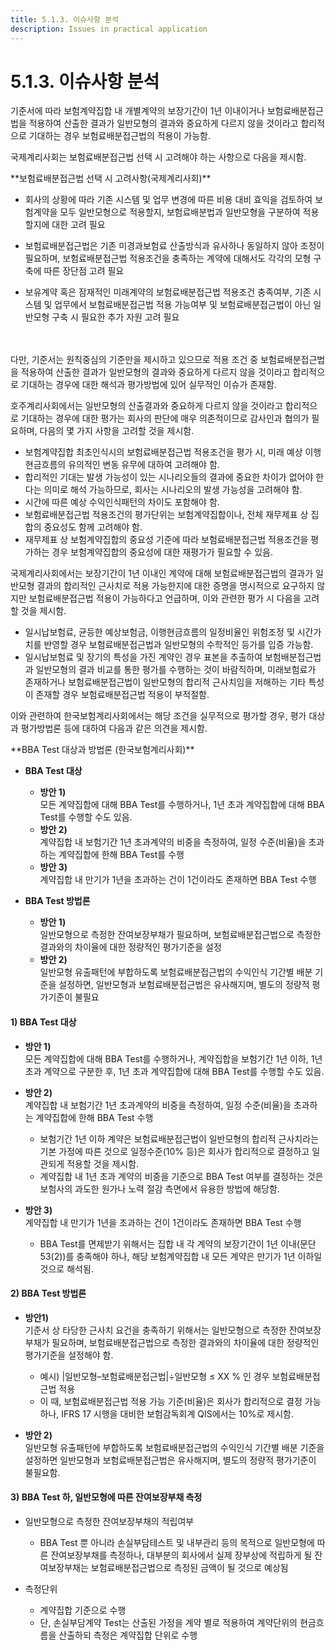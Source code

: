 ```yaml
---
title: 5.1.3. 이슈사항 분석
description: Issues in practical application
---
```


# 5.1.3. 이슈사항 분석

기준서에 따라 보험계약집합 내 개별계약의 보장기간이 1년 이내이거나 보험료배분접근법을 적용하여 산출한 결과가 일반모형의 결과와 중요하게 다르지 않을 것이라고 합리적으로 기대하는 경우 보험료배분접근법의 적용이 가능함.

국제계리사회는 보험료배분접근법 선택 시 고려해야 하는 사항으로 다음을 제시함.

<Callout severity="info">
**보험료배분접근법 선택 시 고려사항(국제계리사회)**

* 회사의 상황에 따라 기존 시스템 및 업무 변경에 따른 비용 대비 효익을 검토하여 보험계약을 모두 일반모형으로 적용할지, 보험료배분법과 일반모형을 구분하여 적용할지에 대한 고려 필요

* 보험료배분접근법은 기존 미경과보험료 산출방식과 유사하나 동일하지 않아 조정이 필요하며, 보험료배분접근법 적용조건을 충족하는 계약에 대해서도 각각의 모형 구축에 따른 장단점 고려 필요

* 보유계약 혹은 잠재적인 미래계약의 보험료배분접근법 적용조건 충족여부, 기존 시스템 및 업무에서 보험료배분접근법 적용 가능여부 및 보험료배분접근법이 아닌 일반모형 구축 시 필요한 추가 자원 고려 필요
</Callout>

<br/><br/>
다만, 기준서는 원칙중심의 기준만을 제시하고 있으므로 적용 조건 중 보험료배분접근법을 적용하여 산출한 결과가 일반모형의 결과와 중요하게 다르지 않을 것이라고 합리적으로 기대하는 경우에 대한 해석과 평가방법에 있어 실무적인 이슈가 존재함.

호주계리사회에서는 일반모형의 산출결과와 중요하게 다르지 않을 것이라고 합리적으로 기대하는 경우에 대한 평가는 회사의 판단에 매우 의존적이므로 감사인과 협의가 필요하며, 다음의 몇 가지 사항을 고려할 것을 제시함.

* 보험계약집합 최초인식시의 보험료배분접근법 적용조건을 평가 시, 미래 예상 이행현금흐름의 유의적인 변동 유무에 대하여 고려해야 함.
* 합리적인 기대는 발생 가능성이 있는 시나리오들의 결과에 중요한 차이가 없어야 한다는 의미로 해석 가능하므로, 회사는 시나리오의 발생 가능성을 고려해야 함.
* 시간에 따른 예상 수익인식패턴의 차이도 포함해야 함.
* 보험료배분접근법 적용조건의 평가단위는 보험계약집합이나, 전체 재무제표 상 집합의 중요성도 함께 고려해야 함.
* 재무제표 상 보험계약집합의 중요성 기준에 따라 보험료배분접근법 적용조건을 평가하는 경우 보험계약집합의 중요성에 대한 재평가가 필요할 수 있음.

국제계리사회에서는 보장기간이 1년 이내인 계약에 대해 보험료배분접근법의 결과가 일반모형 결과의 합리적인 근사치로 적용 가능한지에 대한 증명을 명시적으로 요구하지 않지만 보험료배분접근법 적용이 가능하다고 언급하며, 이와 관련한 평가 시 다음을 고려할 것을 제시함.

* 일시납보험료, 균등한 예상보험금, 이행현금흐름의 일정비율인 위험조정 및 시간가치를 반영할 경우 보험료배분접근법과 일반모형의 수학적인 등가를 입증 가능함.
* 일시납보험료 및 장기의 특성을 가진 계약인 경우 표본을 추출하여 보험배분접근법과 일반모형의 결과 비교를 통한 평가를 수행하는 것이 바람직하며, 미래보험료가 존재하거나 보험료배분접근법이 일반모형의 합리적 근사치임을 저해하는 기타 특성이 존재할 경우 보험료배분접근법 적용이 부적절함.

이와 관련하여 한국보험계리사회에서는 해당 조건을 실무적으로 평가할 경우, 평가 대상과 평가방법론 등에 대하여 다음과 같은 의견을 제시함.

<Callout severity="info">
**BBA Test 대상과 방법론 (한국보험계리사회)**

* **BBA Test 대상**
  * **방안 1)**\
    모든 계약집합에 대해 BBA Test를 수행하거나, 1년 초과 계약집합에 대해 BBA Test를 수행할 수도 있음.
  * **방안 2)**\
    계약집합 내 보험기간 1년 초과계약의 비중을 측정하여, 일정 수준(비율)을 초과하는 계약집합에 한해 BBA Test를 수행
  * **방안 3)**\
    계약집합 내 만기가 1년을 초과하는 건이 1건이라도 존재하면 BBA Test 수행

* **BBA Test 방법론**
  * **방안 1)**\
    일반모형으로 측정한 잔여보장부채가 필요하며, 보험료배분접근법으로 측정한 결과와의 차이율에 대한 정량적인 평가기준을 설정
  * **방안 2)**\
    일반모형 유출패턴에 부합하도록 보험료배분접근법의 수익인식 기간별 배분 기준을 설정하면, 일반모형과 보험료배분접근법은 유사해지며, 별도의 정량적 평가기준이 불필요
</Callout>

#### 1) BBA Test 대상

* **방안 1)**\
  모든 계약집합에 대해 BBA Test를 수행하거나, 계약집합을 보험기간 1년 이하, 1년 초과 계약으로 구분한 후, 1년 초과 계약집합에 대해 BBA Test를 수행할 수도 있음.

* **방안 2)**\
  계약집합 내 보험기간 1년 초과계약의 비중을 측정하여, 일정 수준(비율)을 초과하는 계약집합에 한해 BBA Test 수행
  * 보험기간 1년 이하 계약은 보험료배분접근법이 일반모형의 합리적 근사치라는 기본 가정에 따른 것으로 일정수준(10% 등)은 회사가 합리적으로 결정하고 일관되게 적용할 것을 제시함.
  * 계약집합 내 1년 초과 계약의 비중을 기준으로 BBA Test 여부를 결정하는 것은 보험사의 과도한 원가나 노력 절감 측면에서 유용한 방법에 해당함.

* **방안 3)**\
  계약집합 내 만기가 1년을 초과하는 건이 1건이라도 존재하면 BBA Test 수행
  * BBA Test를 면제받기 위해서는 집합 내 각 계약의 보장기간이 1년 이내(문단 53(2))를 충족해야 하나, 해당 보험계약집합 내 모든 계약은 만기가 1년 이하일 것으로 해석됨.

#### 2)  BBA Test 방법론

* **방안1)**\
  기준서 상 타당한 근사치 요건을 충족하기 위해서는 일반모형으로 측정한 잔여보장부채가 필요하며, 보험료배분접근법으로 측정한 결과와의 차이율에 대한 정량적인 평가기준을 설정해야 함.
  * 예시) |일반모형–보험료배분접근법|÷일반모형 ≤ XX % 인 경우 보험료배분접근법 적용
  * 이 때, 보험료배분접근법 적용 가능 기준(비율)은 회사가 합리적으로 결정 가능하나, IFRS 17 시행을 대비한 보험감독회계 QIS에서는 10%로 제시함.

* **방안 2)**\
  일반모형 유출패턴에 부합하도록 보험료배분접근법의 수익인식 기간별 배분 기준을 설정하면 일반모형과 보험료배분접근법은 유사해지며, 별도의 정량적 평가기준이 불필요함.

#### 3)  BBA  Test 하, 일반모형에 따른 잔여보장부채 측정

* 일반모형으로 측정한 잔여보장부채의 적립여부
  * BBA Test 뿐 아니라 손실부담테스트 및 내부관리 등의 목적으로 일반모형에 따른 잔여보장부채를 측정하나, 대부분의 회사에서 실제 장부상에 적립하게 될 잔여보장부채는 보험료배분접근법으로 측정된 금액이 될 것으로 예상됨

* 측정단위
  * 계약집합 기준으로 수행
  * 단, 손실부담계약 Test는 산출된 가정을 계약 별로 적용하여 계약단위의 현금흐름을 산출하되 측정은 계약집합 단위로 수행

